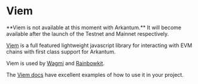 
# Viem

<Callout emoji="🚧">
  **Viem is not available at this moment with Arkantum.** It will become
  available after the launch of the Testnet and Mainnet respectively.
</Callout>

[Viem](https://viem.sh/) is a full featured lightweight javascript library for interacting with EVM chains with first class support for Arkantum.

Viem is used by [Wagmi](https://wagmi.sh/) and [Rainbowkit](https://www.rainbowkit.com/).

The [Viem docs](https://viem.sh/docs/getting-started.html) have excellent examples of how to use it in your project.
